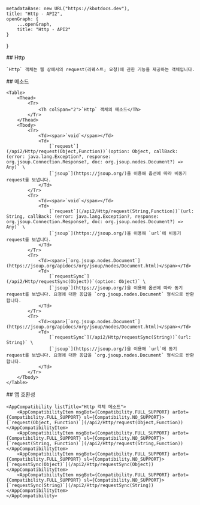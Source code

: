     metadataBase: new URL("https://kbotdocs.dev"),
    title: "Http - API2",
    openGraph: {
        ...openGraph,
        title: "Http - API2"
    }
}

<Section>
    ## Http

    `Http` 객체는 웹 상에서의 request(리퀘스트; 요청)에 관한 기능을 제공하는 객체입니다.
</Section>
<Section>
    ## 메소드

    <Table>
        <Thead>
            <Tr>
                <Th colSpan="2">`Http` 객체의 메소드</Th>
            </Tr>
        </Thead>
        <Tbody>
            <Tr>
                <Td><span>`void`</span></Td>
                <Td>
                    [`request`](/api2/Http/request(Object,Function))`(option: Object, callBack: (error: java.lang.Exception?, response: org.jsoup.Connection.Response?, doc: org.jsoup.nodes.Document?) => Any)` \
                    [`jsoup`](https://jsoup.org/)을 이용해 옵션에 따라 비동기 request를 보냅니다.
                </Td>
            </Tr>
            <Tr>
                <Td><span>`void`</span></Td>
                <Td>
                    [`request`](/api2/Http/request(String,Function))`(url: String, callBack: (error: java.lang.Exception?, response: org.jsoup.Connection.Response?, doc: org.jsoup.nodes.Document?) => Any)` \
                    [`jsoup`](https://jsoup.org/)을 이용해 `url`에 비동기 request를 보냅니다.
                </Td>
            </Tr>
            <Tr>
                <Td><span>[`org.jsoup.nodes.Document`](https://jsoup.org/apidocs/org/jsoup/nodes/Document.html)</span></Td>
                <Td>
                    [`requestSync`](/api2/Http/requestSync(Object))`(option: Object)` \
                    [`jsoup`](https://jsoup.org/)을 이용해 옵션에 따라 동기 request를 보냅니다. 요청에 대한 응답을 `org.jsoup.nodes.Document` 형식으로 반환합니다.
                </Td>
            </Tr>
            <Tr>
                <Td><span>[`org.jsoup.nodes.Document`](https://jsoup.org/apidocs/org/jsoup/nodes/Document.html)</span></Td>
                <Td>
                    [`requestSync`](/api2/Http/requestSync(String))`(url: String)` \
                    [`jsoup`](https://jsoup.org/)을 이용해 `url`에 동기 request를 보냅니다. 요청에 대한 응답을 `org.jsoup.nodes.Document` 형식으로 반환합니다.
                </Td>
            </Tr>
        </Tbody>
    </Table>
</Section>
<Section>
    ## 앱 호환성

    <AppCompatibility listTitle="Http 객체 메소드">
        <AppCompatibilityItem msgBot={Compatibility.FULL_SUPPORT} arBot={Compatibility.FULL_SUPPORT} sl={Compatibility.NO_SUPPORT}>[`request(Object, Function)`](/api2/Http/request(Object,Function))</AppCompatibilityItem>
        <AppCompatibilityItem msgBot={Compatibility.FULL_SUPPORT} arBot={Compatibility.FULL_SUPPORT} sl={Compatibility.NO_SUPPORT}>[`request(String, Function)`](/api2/Http/request(String,Function))</AppCompatibilityItem>
        <AppCompatibilityItem msgBot={Compatibility.FULL_SUPPORT} arBot={Compatibility.FULL_SUPPORT} sl={Compatibility.NO_SUPPORT}>[`requestSync(Object)`](/api2/Http/requestSync(Object))</AppCompatibilityItem>
        <AppCompatibilityItem msgBot={Compatibility.FULL_SUPPORT} arBot={Compatibility.FULL_SUPPORT} sl={Compatibility.NO_SUPPORT}>[`requestSync(String)`](/api2/Http/requestSync(String))</AppCompatibilityItem>
    </AppCompatibility>
</Section>
